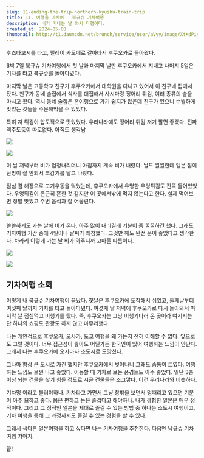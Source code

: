 ```yaml
---
slug: 11-ending-the-trip-northern-kyushu-train-trip
title: 11. 여행을 마치며 - 북규슈 기차여행
description: 비가 떠나는 날 와서 다행이다.
created_at: 2024-05-08
thumbnail: http://t1.daumcdn.net/brunch/service/user/aVyy/image/XtKdPiyRqzuai40J-WwlBrAdBYQ.HEIC
---
```


후츠타보시를 타고, 릴레이 카모메로 갈아타서 후쿠오카로 돌아왔다.

6박 7일 북규슈 기차여행에서 첫 날과 마지막 날만 후쿠오카에서 지내고 나머지 5일은 기차를 타고 북규슈를 돌아다녔다.

마지막 날은 고등학교 친구가 후쿠오카에서 대학원을 다니고 있어서 이 친구네 집에서 잤다. 친구가 동네 술집에서 식사를 대접해서 사시마랑
정어리 튀김, 여러 종류의 술을 마시고 왔다. 역시 동네 술집은 혼여행으로 가기 쉽지가 않은데 친구가 있으니 수월하게 맛있는 것들을
주문해먹을 수 있었다.

특히 저 튀김이 압도적으로 맛있었다. 우리나라에도 정어리 튀김 저거 팔면 좋겠다. 진짜 맥주도둑이 따로없다. 아직도 생각남

![](http://t1.daumcdn.net/brunch/service/user/aVyy/image/aVTAV5SKge_M2A6viY9iEKdUAvA.HEIC)

![](http://t1.daumcdn.net/brunch/service/user/aVyy/image/vzw_pm2ZqGMPySt9wSApEIyDPXo.HEIC)

이 날 저녁부터 비가 엄청내리더니 아침까지 계속 비가 내렸다. 날도 쌀쌀한데 일본 집이 난방이 잘 안되서 코감기를 달고 나왔다.

점심 겸 해장으로 고기우동을 먹었는데, 후쿠오카에서 유명한 우엉튀김도 잔뜩 들어있었다. 우엉튀김이 은근히 흔한 것 같지만 이 곳에서밖에 먹지
않는다고 한다. 실제 먹어보면 정말 맛있고 주변 음식과 잘 어울린다.

![](http://t1.daumcdn.net/brunch/service/user/aVyy/image/fZO14uOPcHU-jMT42k-bkZdsm5g.HEIC)

쓸쓸하게도 가는 날에 비가 온다. 아주 많이 내리길래 기분이 좀 꿀꿀하긴 했다. 그래도 기차여행 기간 중에 4일이나 날씨가 쾌청했다. 그것만
해도 완전 운이 좋았다고 생각한다. 차라리 이렇게 가는 날 비가 와주니까 고마울 따름이다.

![](http://t1.daumcdn.net/brunch/service/user/aVyy/image/U-kAhdtgADh1MWc8P56l5AGxCzU.HEIC)

![](http://t1.daumcdn.net/brunch/service/user/aVyy/image/kfEp-GQjYrwcrvMV1b2upkmINig.HEIC)

## **기차여행 소회**

이렇게 내 북규슈 기차여행이 끝났다. 첫날은 후쿠오카에 도착해서 쉬었고, 둘째날부터 여섯째 날까지 기차를 타고 돌아다녔다. 여섯째 날 저녁에
후쿠오카로 다시 돌아와서 마지막 날 점심먹고 비행기를 탔다. 즉, 후쿠오카는 그냥 비행기타러 온 곳이라 여기서는 단 하나의 쇼핑도 관광도
하지 않고 마무리했다.

나는 개인적으로 후쿠오카, 오사카, 도쿄 여행을 왜 가는지 전혀 이해할 수 없다. 앞으로도 그럴 것이다. 너무 접근성이 좋아도 어딜가든
한국인이 있어 여행하는 느낌이 안난다. 그래서 나는 후쿠오카에 오자마자 소도시로 도망쳤다.

그나마 항상 큰 도시로 가긴 했지만 후쿠오카에서 벗어나니 그래도 숨통이 트였다. 여행하는 느낌도 물씬 나고 좋았다. 이동할 때 기차로 보는
풍경들도 아주 좋았다. 일단 3층 이상 되는 건물을 찾기 힘들 정도로 시골 건물들은 조그맣다. 이건 우리나라와 비슷하다.

기차멍 이라고 불러야하나. 기차타고 가면서 그냥 창밖을 보면서 멍때리고 있으면 기분이 아주 묘하고 좋다. 몸은 편하고 눈은 즐겁다고
해야하나. 내가 경험한 일본은 매우 정적이다. 그리고 그 정적인 일본을 제대로 즐길 수 있는 방법 중 하나는 소도시 여행이고, 기차 여행을
통해 그 과정까지도 즐길 수 있는 경험을 할 수 있다.

그래서 색다른 일본여행을 하고 싶다면 나는 기차여행을 추천한다. 다음엔 남규슈 기차여행 가야지.

끝!
